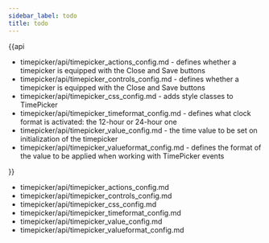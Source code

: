 ```yaml
---
sidebar_label: todo
title: todo
---          
```


{{api

- timepicker/api/timepicker_actions_config.md - defines whether a timepicker is equipped with the Close and Save buttons
- timepicker/api/timepicker_controls_config.md - defines whether a timepicker is equipped with the Close and Save buttons
- timepicker/api/timepicker_css_config.md - adds style classes to TimePicker
- timepicker/api/timepicker_timeformat_config.md - defines what clock format is activated: the 12-hour or 24-hour one
- timepicker/api/timepicker_value_config.md - the time value to be set on initialization of the timepicker
- timepicker/api/timepicker_valueformat_config.md - defines the format of the value to be applied when working with TimePicker events

}}


- timepicker/api/timepicker_actions_config.md
- timepicker/api/timepicker_controls_config.md
- timepicker/api/timepicker_css_config.md
- timepicker/api/timepicker_timeformat_config.md
- timepicker/api/timepicker_value_config.md
- timepicker/api/timepicker_valueformat_config.md
